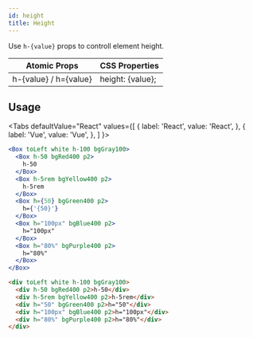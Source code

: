 ```yaml
---
id: height
title: Height
---
```



Use `h-{value}` props to controll element height.

| Atomic Props          | CSS Properties   |
| --------------------- | ---------------- |
| h-{value} / h={value} | height: {value}; |

## Usage

<Tabs
defaultValue="React"
values={[
{ label: 'React', value: 'React', },
{ label: 'Vue', value: 'Vue', },
]
}>
<TabItem value="React">

```jsx live
<Box toLeft white h-100 bgGray100>
  <Box h-50 bgRed400 p2>
    h-50
  </Box>
  <Box h-5rem bgYellow400 p2>
    h-5rem
  </Box>
  <Box h={50} bgGreen400 p2>
    h={'{50}'}
  </Box>
  <Box h="100px" bgBlue400 p2>
    h="100px"
  </Box>
  <Box h="80%" bgPurple400 p2>
    h="80%"
  </Box>
</Box>
```

</TabItem>
<TabItem value="Vue">

```html
<div toLeft white h-100 bgGray100>
  <div h-50 bgRed400 p2>h-50</div>
  <div h-5rem bgYellow400 p2>h-5rem</div>
  <div h="50" bgGreen400 p2>h="50"</div>
  <div h="100px" bgBlue400 p2>h="100px"</div>
  <div h="80%" bgPurple400 p2>h="80%"</div>
</div>
```

</TabItem>
</Tabs>
